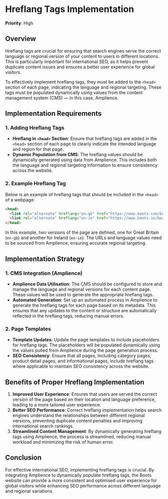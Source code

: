 
# Hreflang Tags Implementation

**Priority**: High

## Overview

Hreflang tags are crucial for ensuring that search engines serve the correct language or regional version of your content to users in different locations. This is particularly important for international SEO, as it helps prevent duplicate content issues and ensures a better user experience for global visitors.

To effectively implement hreflang tags, they must be added to the `<head>` section of each page, indicating the language and regional targeting. These tags must be populated dynamically using values from the content management system (CMS) — in this case, Amplience.

## Implementation Requirements

### 1. Adding Hreflang Tags

- **Hreflang in `<head>` Section**: Ensure that hreflang tags are added in the `<head>` section of each page to clearly indicate the intended language and region for that page.
- **Dynamic Population from CMS**: The hreflang values should be dynamically generated using data from Amplience. This includes both the language and regional targeting information to ensure consistency across the website.

### 2. Example Hreflang Tag

Below is an example of hreflang tags that should be included in the `<head>` of a webpage:

```html
<head>
  <link rel="alternate" hreflang="en-gb" href="https://www.boots.com/beauty-skincare/make-up" />
  <link rel="alternate" hreflang="en-ie" href="https://www.boots.ie/beauty-skincare/make-up" />
</head>
```

In this example, two versions of the page are defined, one for Great Britain (`en-gb`) and another for Ireland (`en-ie`). The URLs and language values need to be sourced from Amplience, ensuring accurate regional targeting.

## Implementation Strategy

### 1. CMS Integration (Amplience)

- **Amplience Data Utilisation**: The CMS should be configured to store and manage the language and regional versions for each content page. These values will be used to generate the appropriate hreflang tags.
- **Automated Generation**: Set up an automated process in Amplience to generate the hreflang tags for each page based on its metadata. This ensures that any updates to the content or structure are automatically reflected in the hreflang tags, reducing manual errors.

### 2. Page Templates

- **Template Updates**: Update the page templates to include placeholders for hreflang tags. The placeholders will be populated dynamically using the values pulled from Amplience during the page generation process.
- **SEO Consistency**: Ensure that all pages, including category pages, product detail pages, and informational pages, include hreflang tags where applicable to maintain SEO consistency across the website.

## Benefits of Proper Hreflang Implementation

1. **Improved User Experience**: Ensures that users are served the correct version of the page based on their location and language preference, leading to a more tailored user experience.
2. **Better SEO Performance**: Correct hreflang implementation helps search engines understand the relationships between different regional versions, preventing duplicate content penalties and improving international search rankings.
3. **Streamlined Content Management**: By dynamically generating hreflang tags using Amplience, the process is streamlined, reducing manual workload and minimizing the risk of human error.

## Conclusion

For effective international SEO, implementing hreflang tags is crucial. By integrating Amplience to dynamically populate hreflang tags, the Boots website can provide a more consistent and optimised user experience for global visitors while enhancing SEO performance across different language and regional variations.

